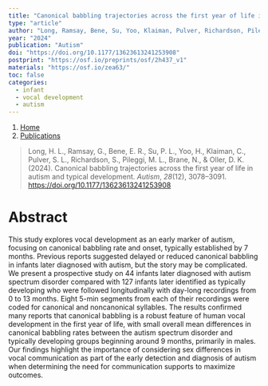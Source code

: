 ```yaml
---
title: "Canonical babbling trajectories across the first year of life in autism and typical development"
type: "article"
author: "Long, Ramsay, Bene, Su, Yoo, Klaiman, Pulver, Richardson, Pileggi, Brane, & Oller"
year: "2024"
publication: "Autism"
doi: "https://doi.org/10.1177/13623613241253908"
postprint: "https://osf.io/preprints/osf/2h437_v1"
materials: "https://osf.io/zea63/"
toc: false
categories:
  - infant
  - vocal development
  - autism
---
```


```{=html}
<nav aria-label="breadcrumb">
  <ol class="breadcrumb">
    <li class="breadcrumb-item"><a href="../../index.html">Home</a></li>
    <li class="breadcrumb-item"><a href="../../publications.html">Publications</a></li>
  </ol>
</nav>
```


> Long, H. L., Ramsay, G., Bene, E. R., Su, P. L., Yoo, H., Klaiman, C., Pulver, S. L., Richardson, S., Pileggi, M. L., Brane, N., & Oller, D. K. (2024). Canonical babbling trajectories across the first year of life in autism and typical development. *Autism*, *28*(12), 3078--3091. <https://doi.org/10.1177/13623613241253908>

# Abstract

This study explores vocal development as an early marker of autism, focusing on canonical babbling rate and onset, typically established by 7 months. Previous reports suggested delayed or reduced canonical babbling in infants later diagnosed with autism, but the story may be complicated. We present a prospective study on 44 infants later diagnosed with autism spectrum disorder compared with 127 infants later identified as typically developing who were followed longitudinally with day-long recordings from 0 to 13 months. Eight 5-min segments from each of their recordings were coded for canonical and noncanonical syllables. The results confirmed many reports that canonical babbling is a robust feature of human vocal development in the first year of life, with small overall mean differences in canonical babbling rates between the autism spectrum disorder and typically developing groups beginning around 9 months, primarily in males. Our findings highlight the importance of considering sex differences in vocal communication as part of the early detection and diagnosis of autism when determining the need for communication supports to maximize outcomes.
